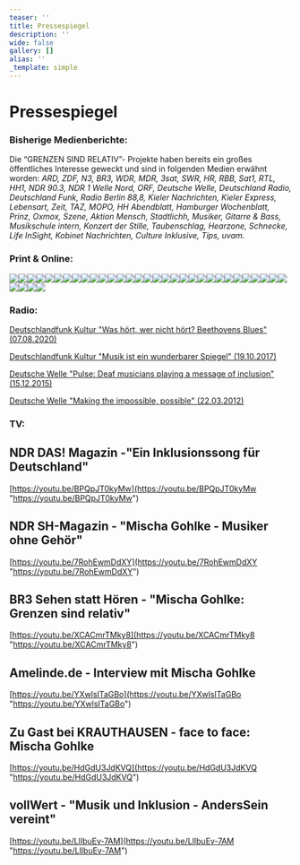 ```yaml
---
teaser: ''
title: Pressespiegel
description: ''
wide: false
gallery: []
alias: ''
_template: simple
---
```


# Pressespiegel

### Bisherige Medienberichte:

Die “GRENZEN SIND RELATIV”- Projekte haben bereits ein großes öffentliches Interesse geweckt und sind in folgenden Medien erwähnt worden: _ARD, ZDF, N3, BR3, WDR, MDR, 3sat, SWR, HR, RBB, Sat1, RTL, HH1, NDR 90.3, NDR 1 Welle Nord, ORF, Deutsche Welle, Deutschland Radio, Deutschland Funk, Radio Berlin 88,8, Kieler Nachrichten, Kieler Express, Lebensart, Zeit, TAZ, MOPO, HH Abendblatt, Hamburger Wochenblatt, Prinz, Oxmox, Szene, Aktion Mensch, Stadtlichh, Musiker, Gitarre & Bass, Musikschule intern, Konzert der Stille, Taubenschlag, Hearzone, Schnecke, Life InSight, Kobinet Nachrichten, Culture Inklusive, Tips, uvam._

### Print & Online:

<gallery>

![](/media/2018/11/mopo.jpg)![](/media/2020/09/hh-abendblatt-25-06-_-portrait-mischa-gohlke.JPG)![](/media/2020/09/taz-02-12-16-interview-mischa-gohlke.jpg)![](/media/2020/09/taz-bilder-im-kopf-8-07-2013.jpg)![](/media/2020/09/mhg_kn_2011_11_10.jpg)![](/media/2020/09/life-insight-_-anderssein-1-_-feb-2016-1.jpg)![](/media/2020/09/life-insight-_-anderssein-1-_-feb-2016-2.jpg)![](/media/2020/09/hamburger-abendblatt-_-3-anderssein-vereint-festival.jpg)![](/media/2020/09/anderssein-vereint_life-insight_06-0715_02.jpg)![](/media/2020/09/anderssein-vereint_life-insight_06-0715_01.jpg)![](/media/2020/10/pressebericht-weimar-17-08-2013.jpg)![](/media/2020/10/break-the-distance-__-mopo-29-05-2013.jpg)![](/media/2020/10/3-gsr-festival-2014.jpg)![](/media/2020/10/festival-9-04-kn.jpg)![](/media/2020/10/musikschule-des-jahres-2012.jpg)![](/media/2020/10/bergedorfer-wochenblatt.jpg)![](/media/2020/10/evangelische-kitazeitung-6-09-2015-_-2.JPG)![](/media/2020/10/wochenblatt-_-12-02-2014-_-mischa-gohlke-portrait.jpeg)![](/media/2020/10/festival-9-04-kieler-express.jpg)![](/media/2020/10/gsr-bericht.jpg)![](/media/2020/10/junge-welt-26-10-2019-_-seite-1.png)![](/media/2020/10/junge-welt-26-10-2019-_-seite-2.png)![](/media/2020/10/junge-welt-26-10-2019-_-seite-3.png)![](/media/2020/10/kita-6-12-2015-interview-mischa.png)![](/media/2020/10/mgohlke.jpg)![](/media/2020/10/mgohlke2.jpg)![](/media/2020/10/mgohlke3.jpg)![](/media/2020/10/mopo-eimsbuttler-nachrichten-25-10-2019-_-seite-1.png)![](/media/2020/10/131114_stadtlichh_nr13_mein_dingtest.jpg)![](/media/2020/10/1.jpg)![](/media/2020/10/2.jpg)![](/media/2020/10/4.jpg)![](/media/2020/10/5.jpg)![](/media/2020/10/artikel_aktion_mensch.jpg)![](/media/2020/10/lippstadter-patriot-_-20-05-2015.jpg)

</gallery>

### Radio:

[Deutschlandfunk Kultur "Was hört, wer nicht hört? Beethovens Blues" (07.08.2020)](https://www.deutschlandfunkkultur.de/was-hoert-wer-nichts-hoert-beethovens-blues.3720.de.html?dram:article_id=480263)

[Deutschlandfunk Kultur "Musik ist ein wunderbarer Spiegel" (19.10.2017)](https://www.deutschlandfunkkultur.de/musikunterricht-fuer-gehoerlose-musik-ist-ein-wunderbarer.2177.de.html?dram:article_id=398602)

[Deutsche Welle "Pulse: Deaf musicians playing a message of inclusion" (15.12.2015)](https://www.dw.com/en/pulse-deaf-musicians-playing-a-message-of-inclusion/av-18919280)

[Deutsche Welle "Making the impossible, possible" (22.03.2012)](https://www.dw.com/en/making-the-impossible-possible/a-15828093)

### TV:

## NDR DAS! Magazin -"Ein Inklusionssong für Deutschland"

[https://youtu.be/BPQpJT0kyMw](https://youtu.be/BPQpJT0kyMw "https://youtu.be/BPQpJT0kyMw")

## NDR SH-Magazin - "Mischa Gohlke - Musiker ohne Gehör"

[https://youtu.be/7RohEwmDdXY](https://youtu.be/7RohEwmDdXY "https://youtu.be/7RohEwmDdXY")

## BR3 Sehen statt Hören - "Mischa Gohlke: Grenzen sind relativ"

[https://youtu.be/XCACmrTMky8](https://youtu.be/XCACmrTMky8 "https://youtu.be/XCACmrTMky8")

## Amelinde.de - Interview mit Mischa Gohlke

[https://youtu.be/YXwlsITaGBo](https://youtu.be/YXwlsITaGBo "https://youtu.be/YXwlsITaGBo")

## Zu Gast bei KRAUTHAUSEN - face to face: Mischa Gohlke

[https://youtu.be/HdGdU3JdKVQ](https://youtu.be/HdGdU3JdKVQ "https://youtu.be/HdGdU3JdKVQ")

## vollWert - "Musik und Inklusion - AndersSein vereint"

[https://youtu.be/LlIbuEv-7AM](https://youtu.be/LlIbuEv-7AM "https://youtu.be/LlIbuEv-7AM")
